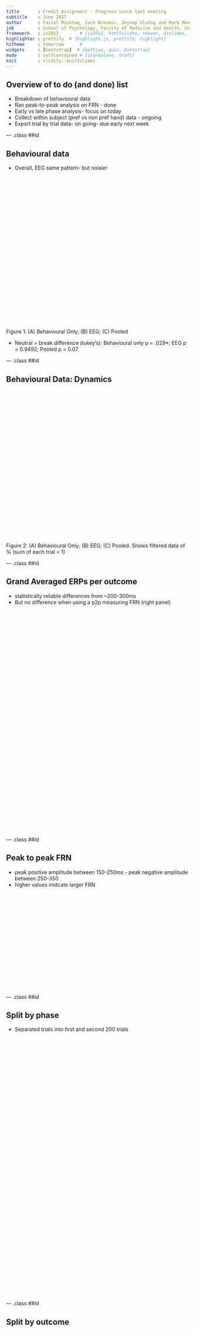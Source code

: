 ```yaml
---
title       : Credit Assignment - Progress since last meeting
subtitle    : June 2017
author      : Faisal Mushtaq, Jack Brookes, Zeynep Uludag and Mark Mon-Williams
job         : School of Psychology, Faculty of Medicine and Health, University of Leeds
framework   : io2012        # {io2012, html5slides, shower, dzslides, ...}
highlighter : prettify  # {highlight.js, prettify, highlight}
hitheme     : tomorrow      # 
widgets     : [bootstrap]  # {mathjax, quiz, bootstrap}
mode        : selfcontained # {standalone, draft}
knit        : slidify::knit2slides
---
```


## Overview of to do (and done) list

* Breakdown of behavioural data
* Ran peak-to-peak analysis on FRN - done
* Early vs late phase analysis- focus on today
* Collect within subject (pref vs non pref hand) data - ongoing
* Export trial by trial data- on going- due early next week

--- .class ##id  

## Behavioural data

* Overall, EEG same pattern- but noisier

<div style="position: relative; left: 16700; top: 0px; z-index:200">
<img src='assets/img/Decision_Frequencies.png' height="400px" width="1050px">
</div>
Figure 1: (A) Behavioural Only; (B) EEG; (C) Pooled

* Neutral > break difference (tukey's): Behavioural only p = .029*; EEG p = 0.9492; Pooled p = 0.07 

--- .class ##id  

## Behavioural Data: Dynamics

</div> <div style="position: relative; left: 16700; top: 0px; z-index:200">
<img src='assets/img/Decision_Dynamics.png' height="400px" width="1050px">
</div>

Figure 2: (A) Behavioural Only; (B) EEG; (C) Pooled. Shows filtered data of % (sum of each trial = 1)

--- .class ##id 

## Grand Averaged ERPs per outcome

* statistically reliable differences from ~200-300ms
* But no difference when using a p2p measuring FRN (right panel)

<div style="position: relative; left: 16700; top: 0px; z-index:200">
<img src='assets/img/FRN_ERP_Scalp.png' height="600px" width="1000px">
</div>

--- .class ##id  

## Peak to peak FRN

* peak positive amplitude between 150-250ms - peak negative amplitude between 250-350
* higher values inidcate larger FRN

<div style="position: relative; left: 16700; top: 0px; z-index:200">
<img src='assets/img/FRN_P2P_Analysis_Lines.png' height="260px" width="420px">
</div>

--- .class ##id  

## Split by phase

* Separated trials into first and second 200 trials

<div style="position: relative; left: 16700; top: 0px; z-index:200">
<img src='assets/img/Early_Late_2panel.png' height="700px" width="1000px">
</div>

--- .class ##id  

## Split by outcome

<div style="position: relative; left: 16700; top: 0px; z-index:200">
<img src='assets/img/Early_Late_3panel.png' height="700px" width="1000px">
</div>

--- .class ##id  

## Peak to peak analysis

<div style="position: relative; left: 16700; top: 0px; z-index:200">
<img src='assets/img/FRN_P2P_Analysis_Early_v_Late.png' height="500px" width="800px">
</div>

--- .class ##id  

## VR Experiment- instruction video

<iframe width="560" height="315" src="https://www.youtube.com/embed/U3RFrceKLio" frameborder="0" allowfullscreen></iframe>

* Credit Toby Waterman- Work Experience Student

--- .class ##id  

## VR Experiment- to do

* Adding end point indicator
* Adding tactile feedback - ongoing
* Still tweaking task difficulty parameters
* Data collection planned early July